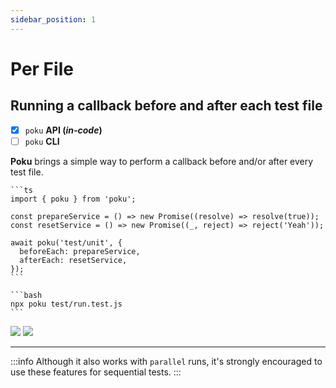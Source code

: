 ```yaml
---
sidebar_position: 1
---
```



# Per File

## Running a callback before and after each test file

- [x] `poku` **API (_in-code_)**
- [ ] `poku` **CLI**

**Poku** brings a simple way to perform a callback before and/or after every test file.

<Tabs>
  <TabItem default value='test/run.test.js'>
  
    ```ts
    import { poku } from 'poku';

    const prepareService = () => new Promise((resolve) => resolve(true));
    const resetService = () => new Promise((_, reject) => reject('Yeah'));

    await poku('test/unit', {
      beforeEach: prepareService,
      afterEach: resetService,
    });
    ```

    ```bash
    npx poku test/run.test.js
    ```

  </TabItem>
</Tabs>

<FAQ title="Success Case" >

<img src={Success} />

</FAQ>

<FAQ title="Failure Case (check the debug)" >

<img src={Failure} />

</FAQ>

<hr />

:::info
Although it also works with `parallel` runs, it's strongly encouraged to use these features for sequential tests.
:::
